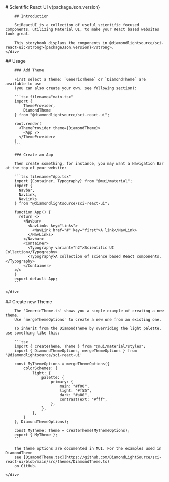 
<Meta title="Introduction" />

<div className="sb-container">
    <div className='sb-section-title'>
        # Scientific React UI v{packageJson.version}

        ## Introduction

        SciReactUI is a collection of useful scientific focused components, utilizing Material UI, to make your React based websites look great.

        This storybook displays the components in @diamondlightsource/sci-react-ui:<strong>{packageJson.version}</strong>.
    </div>
</div>

<div className="sb-container">
    <div className='sb-section-title'>
        ## Usage

        ### Add Theme

        First select a theme: `GenericTheme` or `DiamondTheme` are available to use
        (you can also create your own, see following section):

        ```tsx filename="main.tsx"
        import {
            ThemeProvider,
            DiamondTheme
        } from "@diamondlightsource/sci-react-ui";

        root.render(
          <ThemeProvider theme={DiamondTheme}>
            <App />
          </ThemeProvider>
        )
        ```

        ### Create an App

        Then create something, for instance, you may want a Navigation Bar at the top of your website:

        ```tsx filename="App.tsx"
        import {Container, Typography} from "@mui/material";
        import {
          Navbar,
          NavLink,
          NavLinks
        } from "@diamondlightsource/sci-react-ui";

        function App() {
          return <>
            <Navbar>
              <NavLinks key="links">
                <NavLink href="#" key="first">A link</NavLink>
              </NavLinks>
            </Navbar>
            <Container>
              <Typography variant="h2">Scientific UI Collection</Typography>
              <Typography>A collection of science based React components.</Typography>
            </Container>
        </>
        }
        export default App;
        ```

    </div>
</div>


<div className="sb-container">
    <div className='sb-section-title'>
        ## Create new Theme

        The 'GenericTheme.ts' shows you a simple example of creating a new theme.
        Use `mergeThemeOptions` to create a new one from an existing one.

        To inherit from the DiamondTheme by overriding the light palette, use something like this:

        ```tsx
        import { createTheme, Theme } from "@mui/material/styles";
        import { DiamondThemeOptions, mergeThemeOptions } from '@diamondlightsource/sci-react-ui'

        const MyThemeOptions = mergeThemeOptions({
            colorSchemes: {
                light: {
                    palette: {
                        primary: {
                            main: "#f00",
                            light: "#f55",
                            dark: "#a00",
                            contrastText: "#fff",
                        },
                    },
                },
            }
        }, DiamondThemeOptions);

        const MyTheme: Theme = createTheme(MyThemeOptions);
        export { MyTheme };
        ```

        The theme options are documented in MUI. For the examples used in DiamondTheme
        see [DiamondTheme.tsx](https://github.com/DiamondLightSource/sci-react-ui/blob/main/src/themes/DiamondTheme.ts)
        on GitHub.

    </div>
</div>
